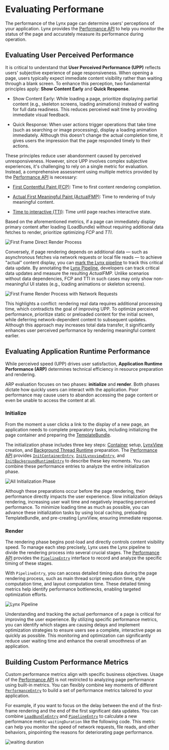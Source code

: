 # Evaluating Performane

The performance of the Lynx page can determine users' perceptions of your application. Lynx provides the [Performance API](api/lynx-api/performance-api)
to help you monitor the status of the page and accurately measure its performance during operation.

## Evaluating User Perceived Performance

It is critical to understand that **User Perceived Performance (UPP)** reflects users' subjective experience of page responsiveness. When opening a page, users typically expect
immediate content visibility rather than waiting through a blank screen. To enhance this perception, two fundamental principles apply: **Show Content Early** and **Quick Response**.

- Show Content Early: While loading a page, prioritize displaying partial content (e.g., skeleton screens, loading animations) instead of waiting for full data readiness.
  This reduces perceived wait time by providing immediate visual feedback.

- Quick Response: When user actions trigger operations that take time (such as searching or image processing), display a loading animation immediately. Although
  this doesn't change the actual completion time, it gives users the impression that the page responded timely to their actions.

These principles reduce user abandonment caused by perceived unresponsiveness. However, since UPP involves complex subjective experiences, it's challenging to rely on a single
metric for evaluation. Instead, a comprehensive assessment using multiple metrics provided by the [Performance API](api/lynx-api/performance-api) is necessary:

- [First Contentful Paint (FCP)](api/lynx-api/performance-api/performance-entry/metric-fcp-entry): Time to first content rendering completion.

- [Actual First Meaningful Paint (ActualFMP)](api/lynx-api/performance-api/performance-entry/metric-actual-fmp-entry): Time to rendering of truly meaningful content.

- [Time to interactive (TTI)](api/lynx-api/performance-api/performance-entry/metric-tti-entry): Time until page reaches interactive state.

Based on the aforementioned metrics, if a page can immediately display primary content after loading (LoadBundle) without requiring additional data fetches to render,
prioritize optimizing _FCP_ and _TTI_.

![First Frame Direct Render Process](https://lf-lynx.tiktok-cdns.com/obj/lynx-artifacts-oss-sg/lynx-website/assets/doc/first-render-without-network.png 'First Frame Direct Render Process')

Conversely, if page rendering depends on additional data — such as asynchronous fetches via network requests or local file reads — to achieve "actual" content display,
you can [mark the Lynx pipeline](guide/performance/timing-flag) to track this critical data update. By annotating the [Lynx Pipeline](guide/spec#lynx-pipeline), developers can track critical data
updates and measure the resulting _ActualFMP_. Unlike scenarios without data dependencies, FCP and TTI in such cases may only show non-meaningful UI states (e.g., loading animations or skeleton screens).

![First Frame Render Process with Network Requests](https://lf-lynx.tiktok-cdns.com/obj/lynx-artifacts-oss-sg/lynx-website/assets/doc/first-render-with-network.png 'First Frame Render Process with Network Requests')

This highlights a conflict: rendering real data requires additional processing time, which contradicts the goal of improving UPP. To optimize perceived performance,
prioritize static or preloaded content for the initial screen, while deferring network-dependent content to subsequent updates. Although this approach may
increases total data transfer, it significantly enhances user perceived performance by rendering meaningful content earlier.

## Evaluating Application Runtime Performance

While perceived speed (UPP) drives user satisfaction, **Application Runtime Performance (ARP)** determines technical efficiency in resource preparation and rendering.

ARP evaluation focuses on two phases: **initialize** and **render**. Both phases dictate how quickly users can interact with the application. Poor performance may
cause users to abandon accessing the page content or even be unable to access the content at all.

### Initialize

From the moment a user clicks a link to the display of a new page, an application needs to complete preparatory tasks, including initializing the page container and
preparing the [TemplateBundle](guide/spec#template-bundle).

The initialization phase includes three key steps: [Container](guide/spec#container) setup, [LynxView](guide/spec#lynxview①)
creation, and [Background Thread Runtime](guide/spec#background-thread-runtime) preparation. The [Performance API](api/lynx-api/performance-api) provides
[`InitContainerEntry`](api/lynx-api/performance-api/performance-entry/init-container-entry), [`InitLynxviewEntry`](api/lynx-api/performance-api/performance-entry/init-lynxview-entry),
and [`InitBackgroundRuntimeEntry`](api/lynx-api/performance-api/performance-entry/init-background-runtime-entry) to describe these key moments. You can
combine these performance entries to analyze the entire initialization phase.

![All Initialization Phase](https://lf-lynx.tiktok-cdns.com/obj/lynx-artifacts-oss-sg/lynx-website/assets/doc/all-init-process.png 'All Initialization Phase')

Although these preparations occur before the page rendering, their performance directly impacts the user experience. Slow initialization delays rendering, increasing user
wait time and negatively impacting perceived performance. To minimize loading time as much as possible, you can advance these initialization tasks by using local caching,
preloading TemplateBundle, and pre-creating LynxView, ensuring immediate response.

### Render

The rendering phase begins post-load and directly controls content visibility speed. To manage each step precisely, Lynx uses the Lynx pipeline to divide the rendering
process into several crucial stages. The [Performance API](api/lynx-api/performance-api) provides the
[`PipelineEntry`](api/lynx-api/performance-api/performance-entry/pipeline-entry) interface to record and analyze the specific timing of these stages.

With `PipelineEntry`, you can access detailed timing data during the page rendering process, such as main thread script execution time, style computation time, and layout
computation time. These detailed timing metrics help identify performance bottlenecks, enabling targeted optimization efforts.

![Lynx Pipeline](https://lf-lynx.tiktok-cdns.com/obj/lynx-artifacts-oss-sg/lynx-website/assets/doc/pipeline-entry.png 'Lynx Pipeline')

Understanding and tracking the actual performance of a page is critical for improving the user experience. By utilizing specific performance metrics, you can identify which
stages are causing delays and implement optimization strategies to ensure users see a complete, interactive page as quickly as possible. This monitoring and optimization can
significantly reduce user waiting time and enhance the overall smoothness of an application.

## Building Custom Performance Metrics

Custom performance metrics align with specific business objectives. Usage of the [Performance API](api/lynx-api/performance-api) is not restricted to analyzing
page performance using built-in metrics. You can flexibly combine key moments of different [`PerformanceEntry`](api/lynx-api/performance-api/performance-entry) to build a set
of performance metrics tailored to your application.

For example, if you want to focus on the delay between the end of the first-frame rendering and the end of the first significant data updates. You can combine
[`LoadBundleEntry`](api/lynx-api/performance-api/performance-entry/load-bundle-entry) and [`PipelineEntry`](api/lynx-api/performance-api/performance-entry/pipeline-entry)
to calculate a new performance metric `waitingDuration` like the following code. This metric can help you monitor the speed of network requests, file reads, and other
behaviors, pinpointing the reasons for deteriorating page performance.

![waiting duration](https://lf-lynx.tiktok-cdns.com/obj/lynx-artifacts-oss-sg/lynx-website/assets/doc/custom-metric-waitingduration.png)


<Go
  example="performance-api"
  defaultFile="src/create_custom_performance_metric/index.tsx"
  img="https://lf-lynx.tiktok-cdns.com/obj/lynx-artifacts-oss-sg/lynx-website/assets/doc/create-custom-performance-metric.jpeg"
  highlight="{18-40}"
  entry="src/create_custom_performance_metric"
/>
